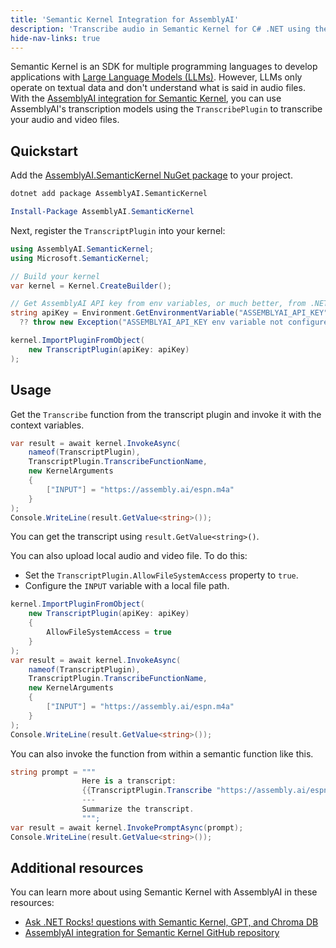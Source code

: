 ```yaml
---
title: 'Semantic Kernel Integration for AssemblyAI'
description: 'Transcribe audio in Semantic Kernel for C# .NET using the built-in integration with AssemblyAI.'
hide-nav-links: true
---
```








Semantic Kernel is an SDK for multiple programming languages to develop applications with [Large Language Models (LLMs)](https://www.assemblyai.com/blog/introduction-large-language-models-generative-ai/#what-are-language-models).
However, LLMs only operate on textual data and don't understand what is said in audio files.
With the [AssemblyAI integration for Semantic Kernel](https://github.com/AssemblyAI/assemblyai-semantic-kernel), you can use AssemblyAI's transcription models using the `TranscribePlugin` to transcribe your audio and video files.




## Quickstart

Add the [AssemblyAI.SemanticKernel NuGet package](https://www.nuget.org/packages/AssemblyAI.SemanticKernel) to your project.

<Tabs>
  <Tab value="cli" title="dotnet CLI" default>

```bash
dotnet add package AssemblyAI.SemanticKernel
```

  </Tab>
  <Tab value="pmc" title="Package Manager Console">

```powershell
Install-Package AssemblyAI.SemanticKernel
```

  </Tab>
</Tabs>

Next, register the `TranscriptPlugin` into your kernel:

```csharp
using AssemblyAI.SemanticKernel;
using Microsoft.SemanticKernel;

// Build your kernel
var kernel = Kernel.CreateBuilder();

// Get AssemblyAI API key from env variables, or much better, from .NET configuration
string apiKey = Environment.GetEnvironmentVariable("ASSEMBLYAI_API_KEY")
  ?? throw new Exception("ASSEMBLYAI_API_KEY env variable not configured.");

kernel.ImportPluginFromObject(
    new TranscriptPlugin(apiKey: apiKey)
);
```




## Usage

Get the `Transcribe` function from the transcript plugin and invoke it with the context variables.
```csharp
var result = await kernel.InvokeAsync(
    nameof(TranscriptPlugin),
    TranscriptPlugin.TranscribeFunctionName,
    new KernelArguments
    {
        ["INPUT"] = "https://assembly.ai/espn.m4a"
    }
);
Console.WriteLine(result.GetValue<string>());
```

You can get the transcript using `result.GetValue<string>()`.

You can also upload local audio and video file. To do this:
- Set the `TranscriptPlugin.AllowFileSystemAccess` property to `true`.
- Configure the `INPUT` variable with a local file path.

```csharp
kernel.ImportPluginFromObject(
    new TranscriptPlugin(apiKey: apiKey)
    {
        AllowFileSystemAccess = true
    }
);
var result = await kernel.InvokeAsync(
    nameof(TranscriptPlugin),
    TranscriptPlugin.TranscribeFunctionName,
    new KernelArguments
    {
        ["INPUT"] = "https://assembly.ai/espn.m4a"
    }
);
Console.WriteLine(result.GetValue<string>());
```

You can also invoke the function from within a semantic function like this.

```csharp
string prompt = """
                Here is a transcript:
                {{TranscriptPlugin.Transcribe "https://assembly.ai/espn.m4a"}}
                ---
                Summarize the transcript.
                """;
var result = await kernel.InvokePromptAsync(prompt);
Console.WriteLine(result.GetValue<string>());
```




## Additional resources

You can learn more about using Semantic Kernel with AssemblyAI in these resources:

- [Ask .NET Rocks! questions with Semantic Kernel, GPT, and Chroma DB](https://www.assemblyai.com/blog/ask-dotnetrocks-questions-semantic-kernel/)
- [AssemblyAI integration for Semantic Kernel GitHub repository](https://github.com/AssemblyAI/assemblyai-semantic-kernel)




